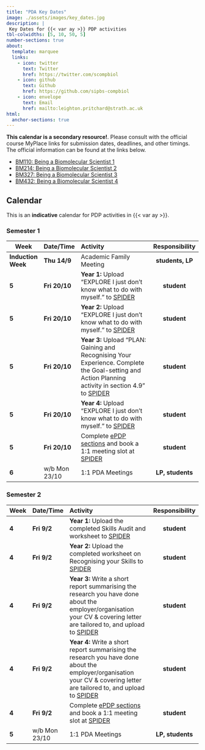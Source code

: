 ```yaml
---
title: "PDA Key Dates"
image: ./assets/images/key_dates.jpg
description: |
 Key Dates for {{< var ay >}} PDP activities
tbl-colwidths: [5, 10, 50, 5]
number-sections: true
about:
  template: marquee
  links:
    - icon: twitter
      text: Twitter
      href: https://twitter.com/scompbiol
    - icon: github
      text: Github
      href: https://github.com/sipbs-compbiol
    - icon: envelope
      text: Email
      href: mailto:leighton.pritchard@strath.ac.uk
html:
  anchor-sections: true      
---
```


::: {.callout-warning}
**This calendar is a secondary resource!**. Please consult with the official course MyPlace links for submission dates, deadlines, and other timings. The official information can be found at the links below.

- [BM110: Being a Biomolecular Scientist 1]({{< var myplace.year1 >}})
- [BM214: Being a Biomolecular Scientist 2]({{< var myplace.year2 >}})
- [BM327: Being a Biomolecular Scientist 3]({{< var myplace.year3 >}})
- [BM432: Being a Biomolecular Scientist 4]({{< var myplace.year4 >}})
:::

## Calendar

This is an **indicative** calendar for PDP activities in {{< var ay >}}.

### Semester 1

| Week  | Date/Time    | Activity                               | Responsibility |
| ----- | :----------- | :------------------------------------- | :------------: |
| **Induction Week** | **Thu 14/9** | Academic Family Meeting | **students, LP** |
| **5** | **Fri 20/10** | **Year 1:** Upload "EXPLORE I just don’t know what to do with myself." to [SPIDER]({{< var spider.epdp >}}) | **student** |
| **5** | **Fri 20/10** | **Year 2:** Upload "EXPLORE I just don’t know what to do with myself." to [SPIDER]({{< var spider.epdp >}}) | **student** |
| **5** | **Fri 20/10** | **Year 3:** Upload "PLAN: Gaining and Recognising Your Experience. Complete the Goal-setting and Action Planning activity in section 4.9" to [SPIDER]({{< var spider.epdp >}}) | **student** |
| **5** | **Fri 20/10** | **Year 4:** Upload "EXPLORE I just don’t know what to do with myself." to [SPIDER]({{< var spider.epdp >}}) | **student** |
| **5** | **Fri 20/10** | Complete [ePDP sections]({{< var spider.epdp >}}) and book a 1:1 meeting slot at [SPIDER]({{< var spider.booking >}}) | **student** |
| **6** | w/b Mon 23/10 | 1:1 PDA Meetings | **LP, students** |

### Semester 2

| Week  | Date/Time    | Activity                               | Responsibility |
| ----- | :----------- | :------------------------------------- | :------------: |
| **4** | **Fri 9/2** | **Year 1:** Upload the completed Skills Audit and worksheet to [SPIDER]({{< var spider.epdp >}}) | **student** |
| **4** | **Fri 9/2** | **Year 2:** Upload the completed worksheet on Recognising your Skills to [SPIDER]({{< var spider.epdp >}}) | **student** |
| **4** | **Fri 9/2** | **Year 3:** Write a short report summarising the research you have done about the employer/organisation your CV & covering letter are tailored to, and upload to [SPIDER]({{< var spider.epdp >}}) | **student** |
| **4** | **Fri 9/2** | **Year 4:** Write a short report summarising the research you have done about the employer/organisation your CV & covering letter are tailored to, and upload to [SPIDER]({{< var spider.epdp >}}) | **student** |
| **4** | **Fri 9/2** | Complete [ePDP sections]({{< var spider.epdp >}}) and book a 1:1 meeting slot at [SPIDER]({{< var spider.booking >}}) | **student** |
| **5** | w/b Mon 23/10 | 1:1 PDA Meetings | **LP, students** |
